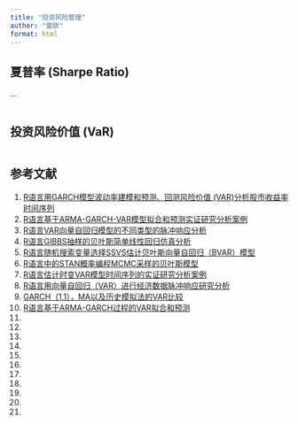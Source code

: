 ```yaml
---
title: "投资风险管理"
author: "雷欧"
format: html
---
```


## 夏普率 (Sharpe Ratio)

...

```r

```

## 投资风险价值 (VaR)

```r

```

## 参考文献

1) [R语言用GARCH模型波动率建模和预测、回测风险价值 (VAR)分析股市收益率时间序列](http://tecdat.cn/r%e8%af%ad%e8%a8%80%e7%94%a8garch%e6%a8%a1%e5%9e%8b%e6%b3%a2%e5%8a%a8%e7%8e%87%e5%bb%ba%e6%a8%a1%e5%92%8c%e9%a2%84%e6%b5%8b%e3%80%81%e5%9b%9e%e6%b5%8bvar%e5%88%86%e6%9e%90%e8%82%a1%e5%b8%82%e6%94%b6)
2) [R语言基于ARMA-GARCH-VAR模型拟合和预测实证研究分析案例](http://tecdat.cn/r%e8%af%ad%e8%a8%80%e5%9f%ba%e4%ba%8earma-garch-var%e6%a8%a1%e5%9e%8b%e6%8b%9f%e5%90%88%e5%92%8c%e9%a2%84%e6%b5%8b%e5%ae%9e%e8%af%81%e7%a0%94%e7%a9%b6%e5%88%86%e6%9e%90%e6%a1%88%e4%be%8b)
3) [R语言VAR向量自回归模型的不同类型的脉冲响应分析](http://tecdat.cn/r%e8%af%ad%e8%a8%80var%e6%a8%a1%e5%9e%8b%e7%9a%84%e4%b8%8d%e5%90%8c%e7%b1%bb%e5%9e%8b%e7%9a%84%e8%84%89%e5%86%b2%e5%93%8d%e5%ba%94%e5%88%86%e6%9e%90)
4) [R语言GIBBS抽样的贝叶斯简单线性回归仿真分析](http://tecdat.cn/r%e8%af%ad%e8%a8%80gibbs%e6%8a%bd%e6%a0%b7%e7%9a%84%e8%b4%9d%e5%8f%b6%e6%96%af%e7%ae%80%e5%8d%95%e7%ba%bf%e6%80%a7%e5%9b%9e%e5%bd%92%e4%bb%bf%e7%9c%9f%e5%88%86%e6%9e%90)
5) [R语言随机搜索变量选择SSVS估计贝叶斯向量自回归（BVAR）模型](http://tecdat.cn/%e9%9a%8f%e6%9c%ba%e6%90%9c%e7%b4%a2%e5%8f%98%e9%87%8f%e9%80%89%e6%8b%a9ssvs%e4%bc%b0%e8%ae%a1%e8%b4%9d%e5%8f%b6%e6%96%af%e5%90%91%e9%87%8f%e8%87%aa%e5%9b%9e%e5%bd%92%ef%bc%88bvar%ef%bc%89%e6%a8%a1)
6) [R语言中的STAN概率编程MCMC采样的贝叶斯模型](http://tecdat.cn/r%e8%af%ad%e8%a8%80%e4%b8%ad%e7%9a%84stan%e6%a6%82%e7%8e%87%e7%bc%96%e7%a8%8bmcmc%e9%87%87%e6%a0%b7%e7%9a%84%e8%b4%9d%e5%8f%b6%e6%96%af%e6%a8%a1%e5%9e%8b)
7) [R语言估计时变VAR模型时间序列的实证研究分析案例](http://tecdat.cn/r%e8%af%ad%e8%a8%80%e4%bc%b0%e8%ae%a1%e6%97%b6%e5%8f%98var%e6%a8%a1%e5%9e%8b%e6%97%b6%e9%97%b4%e5%ba%8f%e5%88%97%e7%9a%84%e5%ae%9e%e8%af%81%e7%a0%94%e7%a9%b6%e5%88%86%e6%9e%90%e6%a1%88%e4%be%8b)
8) [R语言用向量自回归（VAR）进行经济数据脉冲响应研究分析](http://tecdat.cn/r%e8%af%ad%e8%a8%80%e7%94%a8%e5%90%91%e9%87%8f%e8%87%aa%e5%9b%9e%e5%bd%92%ef%bc%88var%ef%bc%89%e8%bf%9b%e8%a1%8c%e7%bb%8f%e6%b5%8e%e6%95%b0%e6%8d%ae%e8%84%89%e5%86%b2%e5%93%8d%e5%ba%94%e7%a0%94)
9) [GARCH（1,1），MA以及历史模拟法的VAR比较](http://tecdat.cn/garch%ef%bc%8811%ef%bc%89%ef%bc%8cma%e4%bb%a5%e5%8f%8a%e5%8e%86%e5%8f%b2%e6%a8%a1%e6%8b%9f%e6%b3%95%e7%9a%84var%e6%af%94%e8%be%83)
10) [R语言基于ARMA-GARCH过程的VAR拟合和预测](http://tecdat.cn/r%e8%af%ad%e8%a8%80%e5%9f%ba%e4%ba%8earma-garch%e8%bf%87%e7%a8%8b%e7%9a%84var%e6%8b%9f%e5%90%88%e5%92%8c%e9%a2%84%e6%b5%8b-2)
11) []()
12) []()
13) []()
14) []()
15) []()
16) []()
17) []()
18) []()
19) []()
20) []()
21) []()

